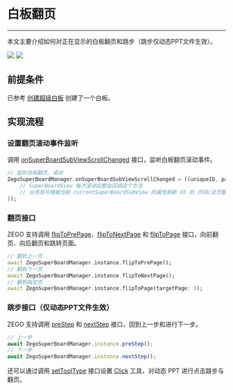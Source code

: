 # 白板翻页

- - -

本文主要介绍如何对正在显示的白板翻页和跳步（跳步仅动态PPT文件生效）。

<Frame width="512" height="auto" caption=""><img src="https://doc-media.zego.im/sdk-doc/Pics/WhiteboardView/filppage.gif" /></Frame>

<Frame width="512" height="auto" caption=""><img src="https://doc-media.zego.im/sdk-doc/Pics/WhiteboardView/step.gif" /></Frame>

## 前提条件

已参考 [创建超级白板](../quick-start/create-white-board.mdx) 创建了一个白板。

## 实现流程

### 设置翻页滚动事件监听

调用 [onSuperBoardSubViewScrollChanged](https://pub.dev/documentation/zego_superboard/latest/zego_superboard_event_handler/ZegoSuperBoardEventHandler/onSuperBoardSubViewScrollChanged.html) 接口，监听白板翻页滚动事件。

```dart
// 监听白板翻页、滚动
ZegoSuperBoardManager.onSuperBoardSubViewScrollChanged = ((uniqueID, page, pageCount) {
    // SuperBoardView 每次滚动后都会回调这个方法
    // 业务层可根据当前 currentSuperBoardSubView 的属性刷新 UI 的 页码/总页数 等信息
});
```


### 翻页接口

ZEGO 支持调用 [flipToPrePage](https://pub.dev/documentation/zego_superboard/latest/zego_superboard/ZegoSuperBoardManager/flipToPrePage.html)、[flipToNextPage](https://pub.dev/documentation/zego_superboard/latest/zego_superboard/ZegoSuperBoardManager/flipToNextPage.html) 和 [flipToPage](https://pub.dev/documentation/zego_superboard/latest/zego_superboard/ZegoSuperBoardManager/flipToPage.html) 接口，向前翻页、向后翻页和跳转页面。

```dart
// 翻到上一页
await ZegoSuperBoardManager.instance.flipToPrePage();
// 翻到下一页
await ZegoSuperBoardManager.instance.flipToNextPage();
// 翻到指定页
await ZegoSuperBoardManager.instance.flipToPage(targetPage: 3);
```

### 跳步接口（仅动态PPT文件生效）

ZEGO 支持调用 [preStep](https://pub.dev/documentation/zego_superboard/latest/zego_superboard/ZegoSuperBoardManager/preStep.html) 和 [nextStep](https://pub.dev/documentation/zego_superboard/latest/zego_superboard/ZegoSuperBoardManager/nextStep.html) 接口，回到上一步和进行下一步。

```javascript
// 上一步
await ZegoSuperBoardManager.instance.preStep();
// 下一步
await ZegoSuperBoardManager.instance.nextStep();
```

还可以通过调用 [setToolType](https://pub.dev/documentation/zego_superboard/latest/zego_superboard/ZegoSuperBoardManager/setToolType.html) 接口设置 [Click](https://pub.dev/documentation/zego_superboard/latest/zego_superboard_defines/ZegoSuperBoardTool.html#click) 工具，对动态 PPT 进行点击跳步与翻页。
